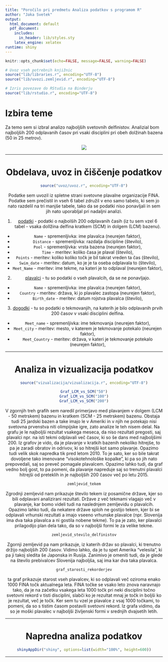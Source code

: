 ```yaml
---
title: "Poročilo pri predmetu Analiza podatkov s programom R"
author: "Jaka Svetek"
output:
  html_document: default
  pdf_document:
    includes:
      in_header: lib/styles.sty
    latex_engine: xelatex
runtime: shiny
---
```


```r
knitr::opts_chunk$set(echo=FALSE, message=FALSE, warning=FALSE)

# Uvoz vseh potrebnih knjižnic
source("lib/libraries.r", encoding="UTF-8")
source("lib/uvozi.zemljevid.r", encoding="UTF-8")
```

```r
# Izris povezave do RStudia na Binderju
source("lib/rstudio.r", encoding="UTF-8")
```

# Izbira teme

Za temo sem si izbral analizo najboljših svetovnih delfinistov. Analizial bom najboljših 200 odplavanih časov pri vsaki disciplini pri obeh dolžinah bazena (50 in 25 metrov).

<center>
![](slike/MichaelPhelps.jpg)

***

# Obdelava, uvoz in čiščenje podatkov

```r
source("uvoz/uvoz.r", encoding="UTF-8")
```

Podatke sem uvozil iz spletne strani svetovne plavalne organizacije FINA. Podatke sem prečistil in vseh 6 tabel združil v eno samo tabelo, ki sem jo nato razdelil na tri manjše tabele, tako da se podatki niso ponavljali in sem jih nato uporabljal pri nadaljni analizi.

1. [podatki](http://www.fina.org/fina-rankings/filter/overall-rankings) - podatki o najbolših 200 odplavanih časih (iz tu sem vzel 6 tabel - vsaka dollžina delfina kratkem (SCM) in dolgem (LCM) bazenu).
  - `Name` - spremenljivka: ime plavalca (neurejen faktor),
  - `Distance` - spremenljivka: razdalja discipline (število),
  - `Pool` - spremenljivka: vrsta bazena (neurejen faktor),
  - `Time` - meritev: koliko časa je plaval (število),
  - `Points` - meritev: koliko koliko točk je bil takrat vreden ta čas (število),
  - `Swim_date` - meritev: datum, ko je je ta oseba odplavala to (število),
  - `Meet_Name` - meritev: ime tekme, na kateri je to odplaval (neurejen faktor),

2. [plavalci](http://www.fina.org/fina-rankings/filter/overall-rankings) - tu so podatki o vseh plavalcih, da se ne ponavljajo.
  - `Name` - spremenljivka: ime plavalca (neurejen faktor),
  - `Country` - meritev: država, ki jo plavalec zastopa (neurejen faktor),
  - `Birth_date` - meritev: datum rojstva plavalca (število),
  
3. [dogodki](http://www.fina.org/fina-rankings/filter/overall-rankings) - tu so podatki o tekmovanjih, na katerih je  bilo odplavanih prvih 200 časov v vsaki disciplini delfina.
  - `Meet_name` - spremenljivka: ime tekmovanja (neurejen faktor),
  - `Meet_city` - meritev: mesto, v katerem je tekmovanje potekalo (neurejen faktor),
  - `Meet_Country` - meritev: država, v kateri je tekmovanje potekalo (neurejen faktor),


***

# Analiza in vizualizacija podatkov

```r
source("vizualizacija/vizualizacija.r", encoding="UTF-8")
```

```r
Graf_LCM_vs_SCM("50")
Graf_LCM_vs_SCM("100")
Graf_LCM_vs_SCM("200")
```
V zgornjih treh grafih sem naredil primerjavo med plavanjem v dolgem (LCM - 50 metrskem) bazenu in kratkem (SCM - 25 metrskem) bazenu. Obstaja tudi 25 jardski bazen a take imajo le v Ameriki in v njih ne potekajo nisi svetovna prvenstva niti olimpijske igre, zato analize le teh nisem delal. Na grafu je le najboljši rezultat vsakega meseca, da niso rezultati pregosti, saj plavalci npr. na isti tekmi odplavali več časov, ki so še dans med najboljšimi 200. Iz grafov je vido, da je plavanje v kratkih bazenih nekoliko hitrejše, to pa je zaradi obratov in odrivov, ki so hitrejši kot samo plavanje. Opazimo tudi velik skok napredka tik pred letom 2010. To je sato, ker so bile takrat dovoljene tako imenovane "visokotehnološke kopalke", ki pa so jih nato prepovedali, saj so preveč pomagale plavalcem. Opazimo lahko tudi, da graf vedno bolj gost, to pa pomeni, da plavanje napreduje saj so trenutni plavalci hitrejši od preteklih in je najboljših 200 časov več po letu 2015.

```r
zemljevid_tekem
```
Zgrodnji zemljevid nam prikazuje število tekem iz posamične države, kjer so bili odplavani analizirani rezultati. Države z več tekmami vlagajo več v plavanje, kar bomo videli tudi na naslednjem zemljevidu o plavalcih. Opazimo lahko tudi, da nekatere države sploh ne gostijo tekem, kjer bi se odplavali vrhunski rezultati a imajo vseeno vrhunske plavalce (npr. Slovenija ima dva taka plavalca a ni gostila nobene tekme). To pa je zato, ker plavalci prilagodijo plan dela tako, da so v najboljši formi le za velike tekme.

```r
zemljevid_stevilo_delfinistov
```
Zgornji zemljevid pa nam prikazuje, iz katerih držav so plavalci, ki trenutno držijo najboljših 200 časov. Vidimo lahko, da je tu spet Amerika "velesila", ki pa ji takoj sledita še Japonska in Rusija. Zanimivo je omeniti tudi, da je glede na število prebivalcev Slovenija najboljša, saj ima kar dva taka plavalca.

```r
graf_starosti_rekorderjev
```
ta graf prikazuje starost vseh plavalcev, ki so odplavali več oziroma enako 1000 FINA točk aktualnega leta. FINA točke se vsako leto znova naravnajo tako, da je na začetku vsakega leta 1000 točk pri neki disciplini točno svetovni rekord v tisti disciplini, slabči ko je rezultat mnaj je točk in boljši ko je rezultat, več je točk. Ker sem tu vzel je plavalce z vsaj 1000 točkami, to pomeni, da so s tistim časom postavili svetovni rekord. Iz grafa vidimo, da so je moški plavalec v najboljši življenski formi v srednjih dvajsetih letih.


***

# Napredna analiza podatkov

```r
shinyAppDir("shiny", options=list(width="100%", height=600))
```


***
